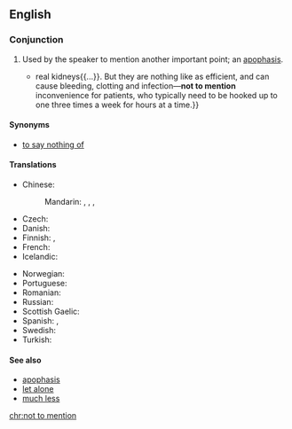 ==English==

===Conjunction===
{{head|en|conjunction|head=[[not]] [[to]] [[mention]]}}
{{wikipedia|Apophasis}}

# {{context|idiomatic|lang=en}} Used by the speaker to mention another important point; an [[apophasis]].
#*{{quote-magazine|title=A better waterworks|date=2013-06-01|volume=407|issue=8838
|page=5 (Technology Quarterly)|magazine={{w|The Economist}}
|url=http://www.economist.com/news/technology-quarterly/21578526-medical-technology-artificial-kidneys-are-getting-closer-becoming-clinical
|passage=An artificial kidney these days still means a refrigerator-sized dialysis machine. Such devices mimic{{...}}real kidneys{{...}}. But they are nothing like as efficient, and can cause bleeding, clotting and infection—'''not to mention''' inconvenience for patients, who typically need to be hooked up to one three times a week for hours at a time.}}
#: {{usex|The city was already having staffing difficulties, '''not to mention''' having a three million dollar budget shortfall.|lang=en}}

====Synonyms====
* [[to say nothing of]]

====Translations====
{{trans-top|much less}}
* Chinese:
*: Mandarin: {{t|cmn|更不用說|sc=Hani}}, {{t|cmn|更不用说|tr=gèng bùyòng shuō|sc=Hani}}, {{t|cmn|何況|sc=Hani}}, {{t+|cmn|何况|tr=hékuàng|sc=Hani}}
* Czech: {{t|cs|nemluvě}}
* Danish: {{t|da|for ikke at nævne}}
* Finnish: {{t|fi|puhumattakaan}}, {{t|fi|saati}}
* French: {{t+|fr|sans parler de}}
* Icelandic: {{t|is|hvað þá heldur}}
{{trans-mid}}
* Norwegian: {{t|no|for ikke å snakke om}}
* Portuguese: {{t|pt|sem falar de}}
* Romanian: {{t+|ro|darămite}}
* Russian: {{t+|ru|не говоря уже о}}
* Scottish Gaelic: {{t|gd|gun luaidh}}
* Spanish: {{t|es|sin mencionar}}, {{t|es|por no hablar de}}
* Swedish: {{t|sv|för att inte tala om}}
* Turkish: {{qualifier|colloquial}} {{t|tr|bırak}}
{{trans-bottom}}

====See also====
* [[apophasis]]
* [[let alone]]
* [[much less]]

[[chr:not to mention]]
